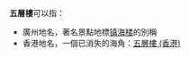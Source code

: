'''五層樓'''可以指：
*廣州地名，著名景點地標[[镇海楼_(广州)|镇海楼]]的別稱
*香港地名，一個已消失的海角：[[五層樓_(香港)|五層樓 (香港)]]

{{disambig|Cat=三字中國相關消歧義}}